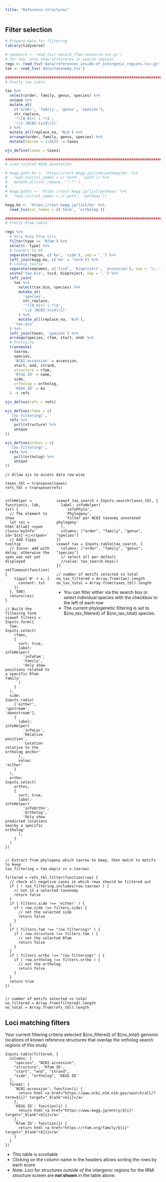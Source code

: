 ```yaml
---
title: "Reference structures"
---
```


## Filter selection

```r
# Prepare data for filtering
library(tidyverse)

# cmsearch <- read_tsv('data/G_rfam-cmsearch.tsv.gz')
# for now, only show structures in search regions
regs <- read_tsv('data/references_inside-of_intergenic_regions.tsv.gz')
tax <- read_tsv('data/taxonomy.tsv')

################################################################################
# Pretty tax table

tax %>%
  select(order, family, genus, species) %>%
  unique %>%
  mutate_at(
    c('order', 'family', 'genus', 'species'),
    str_replace,
    '^([0-9]+) (.*)$',
    '\\2 (NCBI:txid\\1)'
  ) %>%
  mutate_all(replace_na, 'N/A') %>%
  arrange(order, family, genus, species) %>%
  mutate(taxrow = 1:n()) -> taxes

ojs_define(taxes = taxes)

################################################################################
# Load curated KEGG annotation

# kegg.path.ko <- 'https://rest.kegg.jp/link/pathway/ko' %>%
#   read_tsv(col_names = c('term', 'path')) %>%
#   mutate_all(str_remove, '^.*:')
# 
# kegg.paths <- 'https://rest.kegg.jp/list/pathway' %>%
#   read_tsv(col_names = c('path', 'pathway'))

kegg.ko <- 'https://rest.kegg.jp/list/ko' %>%
  read_tsv(col_names = c('term', 'ortholog'))

################################################################################
# Pretty Rfam table

regs %>%
  # Only Keep Rfam hits
  filter(type == 'Rfam') %>%
  select(- type) %>%
  # Connect to KO
  separate(region, c('ko', 'side'), sep = '_') %>%
  left_join(kegg.ko, c('ko' = 'term')) %>%
  # Lookup taxrow
  separate(seqnames, c('txid', 'bioproject', 'accession'), sep = '\\.') %>%
  unite('tax.bio', txid, bioproject, sep = '.') %>%
  left_join(
    tax %>%
      select(tax.bio, species) %>%
      mutate_at(
        'species',
        str_replace,
        '^([0-9]+) (.*)$',
        '\\2 (NCBI:txid\\1)'
      ) %>%
      mutate_all(replace_na, 'N/A'),
    'tax.bio'
  ) %>%
  left_join(taxes, 'species') %>%
  arrange(species, rfam, start, end) %>%
  # Prettyify
  transmute(
    taxrow,
    species,
    'NCBI-accession' = accession,
    start, end, strand,
    structure = rfam,
    'Rfam ID' = name,
    side,
    ortholog = ortholog,
    'KEGG ID' = ko
  ) -> refs

ojs_define(refs = refs)

ojs_define(rfams = c(
  '(no filtering)',
  refs %>%
    pull(structure) %>%
    unique
))

ojs_define(orthos = c(
  '(no filtering)',
  refs %>%
    pull(ortholog) %>%
    unique
))
```


```ojs
// Allow ojs to access data row-wise

taxes_tbl = transpose(taxes)
refs_tbl = transpose(refs)
```

::: columns
::: {.column width="30%"}
```ojs

infoHelper = function(x, lab, txt) {
  // The element to show
  let res = html`${lab} <span class='myInfo' id='${x}'>ⓘ</span>`
  // Add tippy tooltip
  // Iusse: add with delay, otherwise the span was not yet displayed
  setTimeout(function() {
    tippy('#' + x, {
      content: txt 
    })
  }, 500)
  return(res)
}

// Build the filteirng form
viewof filters = Inputs.form({
  fam: Inputs.select(
    rfams,
    {
      sort: true,
      label: infoHelper(
        'infoFam',
        'Family',
        'Only show positions related to a specific Rfam family'
      )
    }
  ),
  side: Inputs.radio(
    ['either', 'upstream', 'downstream'],
    {
      label: infoHelper(
        'infoLoc',
        'Relative position',
        'Location relative to the ortholog anchor'
      ),
      value: 'either'
    }
  ),
  ortho: Inputs.select(
    orthos,
    {
      sort: true,
      label: infoHelper(
        'infoOrtho',
        'Ortholog',
        'Only show predicted locations nearby a specific ortholog'
      ),
    }
  )
})
```
:::

::: {.column width="70%"}
```ojs
viewof tax_search = Inputs.search(taxes_tbl, {
  label: infoHelper(
    'infoPhylo',
    'Phylogeny',
    'Filter per NCBI taxonmy annotated phylogeny'
  ),
  columns: ["order", "family", "genus", "species"]
})
viewof tax = Inputs.table(tax_search, {
  columns: ["order", "family", "genus", "species"]
  // select all per default
  //value: tax_search.keys()
})

// number of motifs selected vs total
no_tax_filtered = Array.from(tax).length
no_tax_total = Array.from(taxes_tbl).length

```

- You can filter either via the search box or select individual species with the checkbox to the left of each row
-   The current phylogenetic filtering is set to \${no_tax_filtered} of \${no_tax_total} species.

:::
:::

```ojs
// Extract from phylogeny which taxrow to keep, then match to motifs to keep
tax_filtering = tax.map(x => x.taxrow)

filtered = refs_tbl.filter(function(row) {
  // check all negative cases in which rows should be filtered out
  if ( ! tax_filtering.includes(row.taxrow) ) {
    // not in a selected taxonomy
    return false
  }
  if ( filters.side !== 'either' ) {
    if ( row.side !== filters.side) {
      // not the selected side
      return false
    }
  }
  if ( filters.fam !== "(no filtering)" ) {
    if ( row.structure !== filters.fam ) {
      // not the selected Rfam
      return false
    }
  }
  if ( filters.ortho !== "(no filtering)" ) {
    if ( row.ortholog !== filters.ortho ) {
      // not the ortholog
      return false
    }
  }
  return true
})


// number of motifs selected vs total
no_filtered = Array.from(filtered).length
no_total = Array.from(refs_tbl).length
```

## Loci matching filters

Your current filtering criteria selected \${no_filtered} of \${no_total} genomic locations
of known reference structures that overlap the ortholog search regions of
this study.

```ojs
Inputs.table(filtered, {
  columns: [
    "species", "NCBI-accession",
    "structure", 'Rfam ID',
    "start", "end", "strand", 
    "side", "ortholog", 'KEGG ID'
  ],
  format: {
    'NCBI-accession': function(i) {
      return html`<a href="https://www.ncbi.nlm.nih.gov/search/all/?term=${i}" target="_blank">${i}</a>`
    },
    'KEGG ID': function(i) {
      return html`<a href="https://www.kegg.jp/entry/${i}" target="_blank">${i}</a>`
    },
    'Rfam ID': function(i) {
      return html`<a href="https://rfam.org/family/${i}" target="_blank">${i}</a>`
    }
  }
})
```

-   This table is scrollable
-   Clicking on the column name in the headers allows sorting the rows by each score
-   Note: *Loci* for structures *outside of* the intergenic regions for
    the RNA structure screen are **not shown** in the table above.
